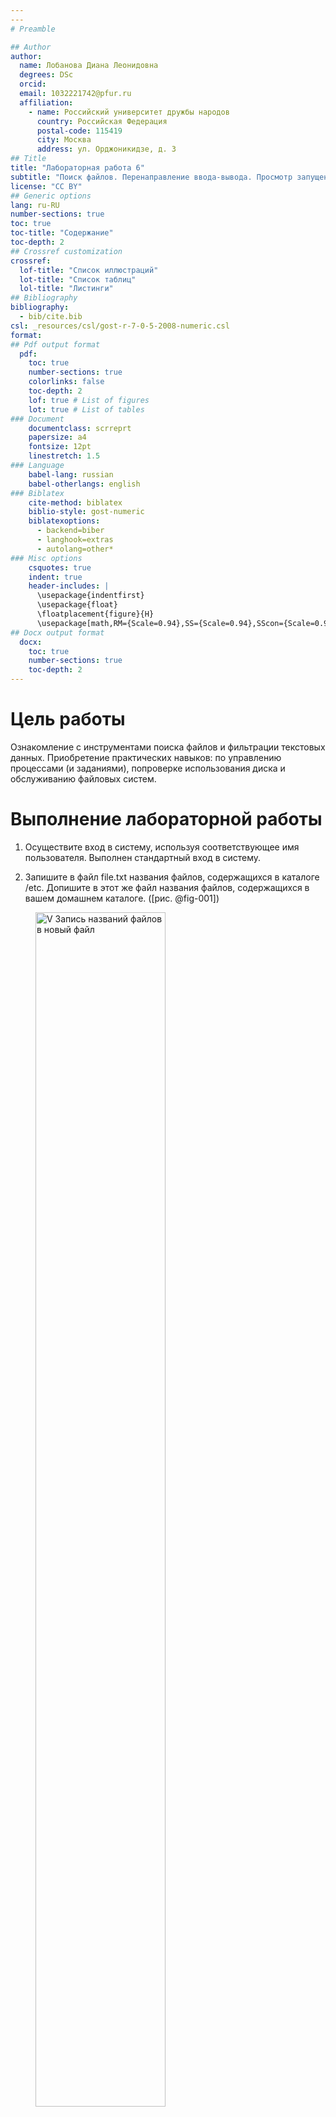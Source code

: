 ```yaml
---
---
# Preamble

## Author
author:
  name: Лобанова Диана Леонидовна
  degrees: DSc
  orcid: 
  email: 1032221742@pfur.ru
  affiliation:
    - name: Российский университет дружбы народов
      country: Российская Федерация
      postal-code: 115419
      city: Москва
      address: ул. Орджоникидзе, д. 3
## Title
title: "Лабораторная работа 6"
subtitle: "Поиск файлов. Перенаправление ввода-вывода. Просмотр запущенных процессов"
license: "CC BY"
## Generic options
lang: ru-RU
number-sections: true
toc: true
toc-title: "Содержание"
toc-depth: 2
## Crossref customization
crossref:
  lof-title: "Список иллюстраций"
  lot-title: "Список таблиц"
  lol-title: "Листинги"
## Bibliography
bibliography:
  - bib/cite.bib
csl: _resources/csl/gost-r-7-0-5-2008-numeric.csl
format:
## Pdf output format
  pdf:
    toc: true
    number-sections: true
    colorlinks: false
    toc-depth: 2
    lof: true # List of figures
    lot: true # List of tables
### Document
    documentclass: scrreprt
    papersize: a4
    fontsize: 12pt
    linestretch: 1.5
### Language
    babel-lang: russian
    babel-otherlangs: english
### Biblatex
    cite-method: biblatex
    biblio-style: gost-numeric
    biblatexoptions:
      - backend=biber
      - langhook=extras
      - autolang=other*
### Misc options
    csquotes: true
    indent: true
    header-includes: |
      \usepackage{indentfirst}
      \usepackage{float}
      \floatplacement{figure}{H}
      \usepackage[math,RM={Scale=0.94},SS={Scale=0.94},SScon={Scale=0.94},TT={Scale=MatchLowercase,FakeStretch=0.9},DefaultFeatures={Ligatures=Common}]{plex-otf}
## Docx output format
  docx:
    toc: true
    number-sections: true
    toc-depth: 2
---
```




# Цель работы

Ознакомление с инструментами поиска файлов и фильтрации текстовых данных. 
Приобретение практических навыков: по управлению процессами (и заданиями), попроверке использования диска и обслуживанию файловых систем.



# Выполнение лабораторной работы

1. Осуществите вход в систему, используя соответствующее имя пользователя.
Выполнен стандартный вход в систему.

2. Запишите в файл file.txt названия файлов, содержащихся в каталоге /etc. 
Допишите в этот же файл названия файлов, содержащихся в вашем домашнем каталоге. ([рис. @fig-001])

![V Запись названий файлов в новый файл](image/file.txt.png){#fig-001 width=70%}

3. Выведите имена всех файлов из file.txt, имеющих расширение .conf, после чего запишите их в новый текстовой файл conf.txt. 
Файлы с таким расширением отсутствуют. Для примера вывела файлы с расширением *.png ([рис. @fig-002])

![V Поиск файлов с расширением "*.conf"](image/conf.png){#fig-002 width=70%}

4. Определите, какие файлы в вашем домашнем каталоге имеют имена, начинавшиеся с символа c? 
Предложите несколько вариантов, как это сделать. ([рис. @fig-003, @fig-004])

![V Поиск файлов, начинающихся с символа "c"](image/name_c.png){#fig-003 width=70%}

![V Поиск файлов, начинающихся с символа "c"](image/name_c_2.png){#fig-004 width=70%}

5. Выведите на экран имена файлов из каталога /etc, начинающиеся с символа h. ([рис. @fig-005])

![V Имена файлов из каталога /etc, начинающиеся с символа h](image/name_h.png){#fig-005 width=70%}

6. Запустите в фоновом режиме процесс, который будет записывать в файл ~/logfile файлы, имена которых начинаются с log. ([рис. @fig-006])

![V Запись файлов .log](image/log.png){#fig-006 width=70%}

7. Удалите файл ~/logfile. ([рис. @fig-007])

![V Удаление файла logfile](image/delete_logfile.png){#fig-007 width=70%}

8. Запустите из консоли в фоновом режиме редактор gedit. ([рис. @fig-008])

![V Запуск программы gedit](image/gedit.png){#fig-008 width=70%}

9. Определите идентификатор процесса gedit, используя команду ps, конвейер и фильтр grep. 
Как ещё можно определить идентификатор процесса? ([рис. @fig-009])

![V Идентификатор процесса gedit](image/id_gedit.png){#fig-009 width=70%}

10. Прочтите справку (man) команды kill, после чего используйте её для завершения процесса gedit. ([рис. @fig-010, @fig-011])

![V Справка по команде kill](image/man_kill.png){#fig-010 width=70%}

![V Завершение процесса gedit](image/del_proc_gedit.png){#fig-011 width=70%}


11. Выполните команды df и du, предварительно получив более подробную информацию об этих командах, с помощью команды man.

12. Воспользовавшись справкой команды find, выведите имена всех директорий, имеющихся в вашем домашнем каталоге.




# Выводы

В этой лабораторной работе мы познакомились с инструментами поиска файлов и фильтрации текстовых данных, узнали соответствующие команды, выполнили данные нам задания.


